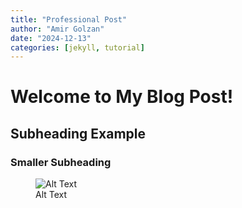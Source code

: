 ```yaml
---
title: "Professional Post"
author: "Amir Golzan"
date: "2024-12-13"
categories: [jekyll, tutorial]
---
```

# Welcome to My Blog Post!

## Subheading Example

### Smaller Subheading

![Alt Text](/Users/amirgolzan/my-site/my-first-repo/_src/example-figure.png)